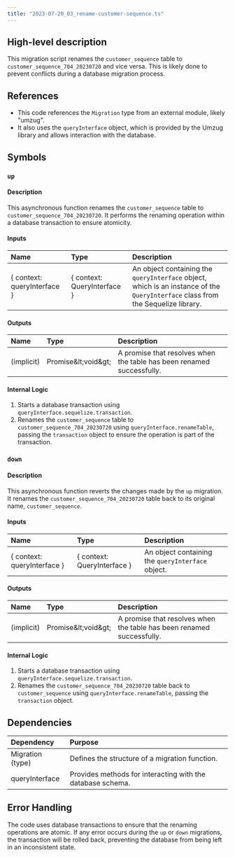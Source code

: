 ```yaml
---
title: "2023-07-20_03_rename-customer-sequence.ts"
---
```


## High-level description
This migration script renames the `customer_sequence` table to `customer_sequence_704_20230720` and vice versa. This is likely done to prevent conflicts during a database migration process.

## References
- This code references the `Migration` type from an external module, likely "umzug".
- It also uses the `queryInterface` object, which is provided by the Umzug library and allows interaction with the database.

## Symbols
### `up`
#### Description
This asynchronous function renames the `customer_sequence` table to `customer_sequence_704_20230720`. It performs the renaming operation within a database transaction to ensure atomicity.

#### Inputs
| Name | Type | Description |
|:-----|:-----|:------------|
| \{ context: queryInterface \} | \{ context: QueryInterface \} | An object containing the `queryInterface` object, which is an instance of the `QueryInterface` class from the Sequelize library. |

#### Outputs
| Name | Type | Description |
|:-----|:-----|:------------|
| (implicit) | Promise\&lt;void\&gt; | A promise that resolves when the table has been renamed successfully. |

#### Internal Logic
1. Starts a database transaction using `queryInterface.sequelize.transaction`.
2. Renames the `customer_sequence` table to `customer_sequence_704_20230720` using `queryInterface.renameTable`, passing the `transaction` object to ensure the operation is part of the transaction.

### `down`
#### Description
This asynchronous function reverts the changes made by the `up` migration. It renames the `customer_sequence_704_20230720` table back to its original name, `customer_sequence`.

#### Inputs
| Name | Type | Description |
|:-----|:-----|:------------|
| \{ context: queryInterface \} | \{ context: QueryInterface \} | An object containing the `queryInterface` object. |

#### Outputs
| Name | Type | Description |
|:-----|:-----|:------------|
| (implicit) | Promise\&lt;void\&gt; | A promise that resolves when the table has been renamed successfully. |

#### Internal Logic
1. Starts a database transaction using `queryInterface.sequelize.transaction`.
2. Renames the `customer_sequence_704_20230720` table back to `customer_sequence` using `queryInterface.renameTable`, passing the `transaction` object.


## Dependencies
| Dependency | Purpose |
|:-----------|:--------|
| Migration (type) | Defines the structure of a migration function. |
| queryInterface | Provides methods for interacting with the database schema. |

## Error Handling
The code uses database transactions to ensure that the renaming operations are atomic. If any error occurs during the `up` or `down` migrations, the transaction will be rolled back, preventing the database from being left in an inconsistent state.
